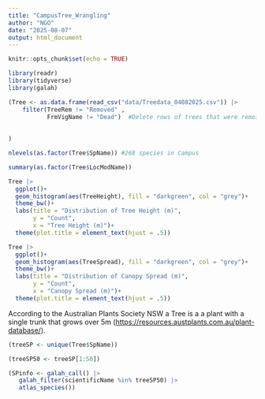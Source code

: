 ```yaml
---
title: "CampusTree_Wrangling"
author: "NGO"
date: "2025-08-07"
output: html_document
---
```


```r
knitr::opts_chunk$set(echo = TRUE)
```

```r
library(readr)
library(tidyverse)
library(galah)
```

```r
(Tree <- as.data.frame(read_csv("data/Treedata_04082025.csv")) |> 
    filter(TreeRem != "Removed" ,
           FrmVigName != "Dead")  #Delete rows of trees that were remoived (n = 820), and rows of dead trees (n = 64)
 
    
)
```

```r
nlevels(as.factor(Tree$SpName)) #268 species in Campus
```

```r
summary(as.factor(Tree$LocModName))
```

```r
Tree |> 
  ggplot()+
  geom_histogram(aes(TreeHeight), fill = "darkgreen", col = "grey")+
  theme_bw()+
  labs(title = "Distribution of Tree Height (m)",
       y = "Count",
       x = "Tree Height (m)")+
  theme(plot.title = element_text(hjust = .5))
```

```r
Tree |> 
  ggplot()+
  geom_histogram(aes(TreeSpread), fill = "darkgreen", col = "grey")+
  theme_bw()+
  labs(title = "Distribution of Canopy Spread (m)",
       y = "Count",
       x = "Canopy Spread (m)")+
  theme(plot.title = element_text(hjust = .5))
```

According to the Australian Plants Society NSW a Tree is a a plant with a single trunk that grows over 5m (<https://resources.austplants.com.au/plant-database/>).

```r
(treeSP <- unique(Tree$SpName))

(treeSP50 <- treeSP[1:50])
```

```r
(SPinfo <- galah_call() |> 
   galah_filter(scientificName %in% treeSP50) |> 
   atlas_species())
```

